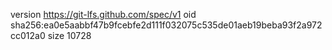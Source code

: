 version https://git-lfs.github.com/spec/v1
oid sha256:ea0e5aabbf47b9fcebfe2d111f032075c535de01aeb19beba93f2a972cc012a0
size 10728
